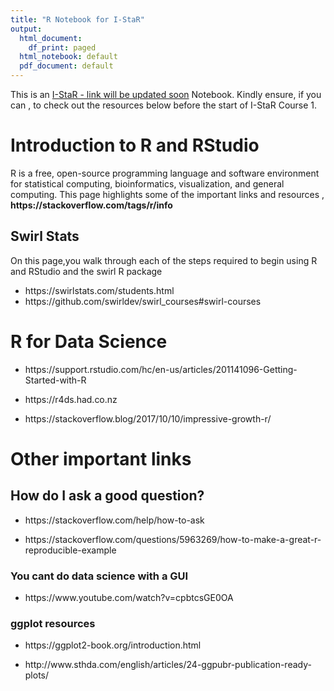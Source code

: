 ```yaml
---
title: "R Notebook for I-StaR"
output:
  html_document:
    df_print: paged
  html_notebook: default
  pdf_document: default
---
```


This is an [I-StaR - link will be updated soon](https://github.com/Keniajin/I-StaR) Notebook. Kindly ensure, if you can , to check out the resources below before the start of I-StaR Course 1.

# Introduction to R and RStudio

R is a free, open-source programming language and software environment for statistical computing, bioinformatics, visualization, and general computing. This page highlights some of the important links and resources , **https://stackoverflow.com/tags/r/info**

## Swirl Stats
On this page,you walk through each of the steps required to begin using R and RStudio and the swirl R package  

 - https://swirlstats.com/students.html 
 - https://github.com/swirldev/swirl_courses#swirl-courses


# R for Data Science

- https://support.rstudio.com/hc/en-us/articles/201141096-Getting-Started-with-R

- https://r4ds.had.co.nz

- https://stackoverflow.blog/2017/10/10/impressive-growth-r/

# Other important links 

## How do I ask a good question? 

 - https://stackoverflow.com/help/how-to-ask
 
 - https://stackoverflow.com/questions/5963269/how-to-make-a-great-r-reproducible-example
 
 
### You cant do data science with a GUI

 - https://www.youtube.com/watch?v=cpbtcsGE0OA


### ggplot resources

- https://ggplot2-book.org/introduction.html

 - http://www.sthda.com/english/articles/24-ggpubr-publication-ready-plots/